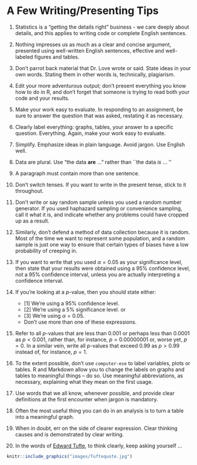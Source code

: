 # A Few Writing/Presenting Tips

1. Statistics is a "getting the details right" business - we care deeply about details, and this applies to writing code or complete English sentences.

2. Nothing impresses us as much as a clear and concise argument, presented using well-written English sentences, effective and well-labeled figures and tables.

3. Don't parrot back material that Dr. Love wrote or said. State ideas in your own words. Stating them in other words is, technically, plagiarism.

4. Edit your more adventurous output;  don't present everything you know how to do in R, and don't forget that someone is trying to read both your code and your results.

5. Make your work easy to evaluate. In responding to an assignment, be sure to answer the question that was asked, restating it as necessary. 

6. Clearly label everything: graphs, tables, your answer to a specific question. Everything. Again, make your work easy to evaluate. 

7. Simplify. Emphasize ideas in plain language. Avoid jargon. Use English well.

8. Data are plural. Use "the data **are** ..." rather than ``the data *is* ... ''

9. A paragraph must contain more than one sentence.  

10. Don't switch tenses. If you want to write in the present tense, stick to it throughout.

11. Don't write or say random sample unless you used a random number generator.  If you used haphazard sampling or convenience sampling, call it what it is, and indicate whether any problems could have cropped up as a result. 

12. Similarly, don't defend a method of data collection because it is random. Most of the time we want to represent some population, and a random sample is just one way to ensure that certain types of biases have a low probability of creeping in.

13. If you want to write that you used $\alpha = 0.05$ as your significance level, then state that your results were obtained using a 95% confidence level, not a 95% confidence interval, unless you are actually interpreting a confidence interval.  

14. If you're looking at a *p*-value, then you should state either: 
    + [1] We're using a 95% confidence level.  
    + [2] We're using a 5% significance level. or 
    + [3] We're using $\alpha = 0.05$.  
    + Don't use more than one of these expressions.
    
15. Refer to all *p*-values that are less than 0.001 or perhaps less than 0.0001 as $p < 0.001$, rather than, for instance, $p = 0.00000001$ or, worse yet, $p = 0$. In a similar vein, write all $p$-values that exceed 0.99 as $p > 0.99$ instead of, for instance, $p  = 1$. 

16. To the extent possible, don't use `computer-ese` to label variables, plots or tables.  R and Markdown allow you to change the labels on graphs and tables to meaningful things -- do so.  Use meaningful abbreviations, as necessary, explaining what they mean on the first usage.

17. Use words that we all know, whenever possible, and provide clear definitions at the first encounter when jargon is mandatory.

18. Often the most useful thing you can do in an analysis is to turn a table into a meaningful graph.

19. When in doubt, err on the side of clearer expression. Clear thinking causes and is demonstrated by clear writing.

20. In the words of [Edward Tufte](https://twitter.com/kjspin7/status/886006382993915904), to think clearly, keep asking yourself ...

```r
knitr::include_graphics("images/Tuftequote.jpg")
```
